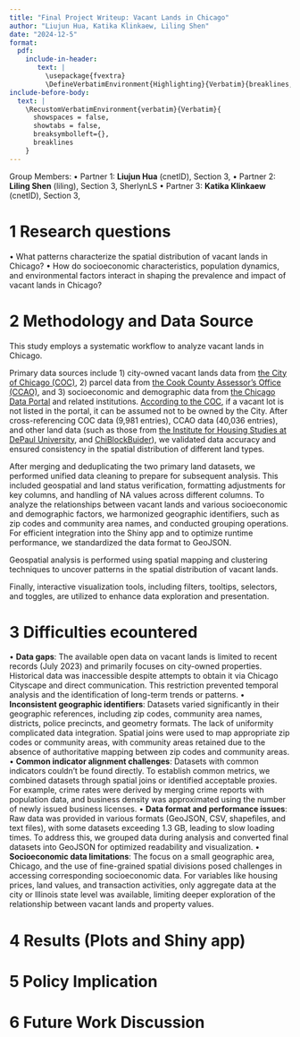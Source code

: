 ```yaml
---
title: "Final Project Writeup: Vacant Lands in Chicago"
author: "Liujun Hua, Katika Klinkaew, Liling Shen"
date: "2024-12-5"
format: 
  pdf:
    include-in-header: 
       text: |
         \usepackage{fvextra}
         \DefineVerbatimEnvironment{Highlighting}{Verbatim}{breaklines,commandchars=\\\{\}}
include-before-body:
  text: |
    \RecustomVerbatimEnvironment{verbatim}{Verbatim}{
      showspaces = false,
      showtabs = false,
      breaksymbolleft={},
      breaklines
    }
---
```

Group Members:
• Partner 1: **Liujun Hua** (cnetID), Section 3,
• Partner 2: **Liling Shen** (liling), Section 3, SherlynLS
• Partner 3: **Katika Klinkaew** (cnetID), Section 3,

# 1 Research questions
• What patterns characterize the spatial distribution of vacant lands in Chicago?
• How do socioeconomic characteristics, population dynamics, and environmental factors interact in shaping the prevalence and impact of vacant lands in Chicago?

# 2 Methodology and Data Source
This study employs a systematic workflow to analyze vacant lands in Chicago. 

Primary data sources include 1) city-owned vacant lands data from [the City of Chicago (COC)](https://www.chicago.gov/city/en/depts/dcd/supp_info/city-owned_land_inventory.html), 2) parcel data from [the Cook County Assessor’s Office (CCAO)](https://datacatalog.cookcountyil.gov/Property-Taxation/Assessor-Parcel-Universe/nj4t-kc8j/about_data), and 3) socioeconomic and demographic data from [the Chicago Data Portal](https://data.cityofchicago.org/) and related institutions. [According to the COC](https://www.chicago.gov/city/en/sites/block-builder/home/city-owned-land-inventory.html), if a vacant lot is not listed in the portal, it can be assumed not to be owned by the City. After cross-referencing COC data (9,981 entries), CCAO data (40,036 entries), and other land data (such as those from [the Institute for Housing Studies at DePaul University](https://housingstudies.org/releases/Data-Highlighting-ETOD-Implications-Vacant-Land/), and [ChiBlockBuider](https://chiblockbuilder.com/city-owned-lots/?)), we validated data accuracy and ensured consistency in the spatial distribution of different land types.

After merging and deduplicating the two primary land datasets, we performed unified data cleaning to prepare for subsequent analysis. 
This included geospatial and land status verification, formatting adjustments for key columns, and handling of NA values across different columns. To analyze the relationships between vacant lands and various socioeconomic and demographic factors, we harmonized geographic identifiers, such as zip codes and community area names, and conducted grouping operations. For efficient integration into the Shiny app and to optimize runtime performance, we standardized the data format to GeoJSON.

Geospatial analysis is performed using spatial mapping and clustering techniques to uncover patterns in the spatial distribution of vacant lands. 

Finally, interactive visualization tools, including filters, tooltips, selectors, and toggles, are utilized to enhance data exploration and presentation.

# 3 Difficulties ecountered
• **Data gaps**: The available open data on vacant lands is limited to recent records (July 2023) and primarily focuses on city-owned properties. Historical data was inaccessible despite attempts to obtain it via Chicago Cityscape and direct communication. This restriction prevented temporal analysis and the identification of long-term trends or patterns.
• **Inconsistent geographic identifiers**: Datasets varied significantly in their geographic references, including zip codes, community area names, districts, police precincts, and geometry formats. The lack of uniformity complicated data integration. Spatial joins were used to map appropriate zip codes or community areas, with community areas retained due to the absence of authoritative mapping between zip codes and community areas.
• **Common indicator alignment challenges**: Datasets with common indicators couldn't be found directly. To establish common metrics, we combined datasets through spatial joins or identified acceptable proxies. For example, crime rates were derived by merging crime reports with population data, and business density was approximated using the number of newly issued business licenses.
• **Data format and performance issues**: Raw data was provided in various formats (GeoJSON, CSV, shapefiles, and text files), with some datasets exceeding 1.3 GB, leading to slow loading times. To address this, we grouped data during analysis and converted final datasets into GeoJSON for optimized readability and visualization.
• **Socioeconomic data limitations**: The focus on a small geographic area, Chicago, and the use of fine-grained spatial divisions posed challenges in accessing corresponding socioeconomic data. For variables like housing prices, land values, and transaction activities, only aggregate data at the city or Illinois state level was available, limiting deeper exploration of the relationship between vacant lands and property values.

# 4 Results (Plots and Shiny app)


# 5 Policy Implication


# 6 Future Work Discussion
